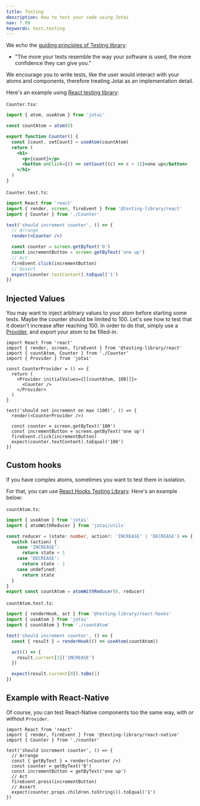 ```yaml
---
title: Testing
description: How to test your code using Jotai
nav: 7.09
keywords: test,testing
---
```


We echo the [guiding principles of Testing library](https://testing-library.com/docs/guiding-principles/):

- "The more your tests resemble the way your software is used, the more confidence they can give you."

We encourage you to write tests, like the user would interact with your atoms and components,
therefore treating Jotai as an implementation detail.

Here's an example using [React testing library](https://github.com/testing-library/react-testing-library):

`Counter.tsx`:

```jsx
import { atom, useAtom } from 'jotai'

const countAtom = atom(0)

export function Counter() {
  const [count, setCount] = useAtom(countAtom)
  return (
    <h1>
      <p>{count}</p>
      <button onClick={() => setCount((c) => c + 1)}>one up</button>
    </h1>
  )
}
```

`Counter.test.ts`:

```jsx
import React from 'react'
import { render, screen, fireEvent } from '@testing-library/react'
import { Counter } from './Counter'

test('should increment counter', () => {
  // Arrange
  render(<Counter />)

  const counter = screen.getByText('0')
  const incrementButton = screen.getByText('one up')
  // Act
  fireEvent.click(incrementButton)
  // Assert
  expect(counter.textContent).toEqual('1')
})
```

## Injected Values

You may want to inject arbitrary values to your atom before starting some tests.
Maybe the counter should be limited to 100. Let's see how to test that it doesn't increase after reaching 100.
In order to do that, simply use a [Provider](../core/provider.mdx), and export your atom to be filled-in.

```tsx
import React from 'react'
import { render, screen, fireEvent } from '@testing-library/react'
import { countAtom, Counter } from './Counter'
import { Provider } from 'jotai'

const CounterProvider = () => {
  return (
    <Provider initialValues={[[countAtom, 100]]}>
      <Counter />
    </Provider>
  )
}

test('should not increment on max (100)', () => {
  render(<CounterProvider />)

  const counter = screen.getByText('100')
  const incrementButton = screen.getByText('one up')
  fireEvent.click(incrementButton)
  expect(counter.textContent).toEqual('100')
})
```

## Custom hooks

If you have complex atoms, sometimes you want to test them in isolation.

For that, you can use [React Hooks Testing Library](https://github.com/testing-library/react-hooks-testing-library).
Here's an example below:

`countAtom.ts`:

```ts
import { useAtom } from 'jotai'
import { atomWithReducer } from 'jotai/utils'

const reducer = (state: number, action?: 'INCREASE' | 'DECREASE') => {
  switch (action) {
    case 'INCREASE':
      return state + 1
    case 'DECREASE':
      return state - 1
    case undefined:
      return state
  }
}
export const countAtom = atomWithReducer(0, reducer)
```

`countAtom.test.ts`:

```ts
import { renderHook, act } from '@testing-library/react-hooks'
import { useAtom } from 'jotai'
import { countAtom } from './countAtom'

test('should increment counter', () => {
  const { result } = renderHook(() => useAtom(countAtom))

  act(() => {
    result.current[1]('INCREASE')
  })

  expect(result.current[0]).toBe(1)
})
```

## Example with React-Native

Of course, you can test React-Native components too the same way, with or without `Provider`.

```tsx
import React from 'react'
import { render, fireEvent } from '@testing-library/react-native'
import { Counter } from './counter'

test('should increment counter', () => {
  // Arrange
  const { getByText } = render(<Counter />)
  const counter = getByText('0')
  const incrementButton = getByText('one up')
  // Act
  fireEvent.press(incrementButton)
  // Assert
  expect(counter.props.children.toString()).toEqual('1')
})
```
